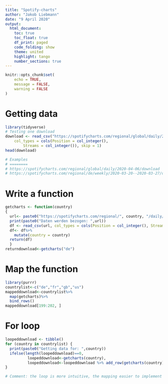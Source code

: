 ```yaml
---
title: "Spotify-charts"
author: "Jakob Liebmann"
date: "9 April 2020"
output:
  html_document:
    toc: true
    toc_float: true
    df_print: paged
    code_folding: show  
    theme: united
    highlight: tango
    number_sections: true
---
```


```r
knitr::opts_chunk$set(
	echo = TRUE,
	message = FALSE,
	warning = FALSE
)
```

# Getting data
```r
library(tidyverse)
# Testing one download
download <- read_csv("https://spotifycharts.com/regional/global/daily/2020-04-06/download", 
    col_types = cols(Position = col_integer(), 
        Streams = col_integer()), skip = 1)
head(download)

# Examples
# ========
# https://spotifycharts.com/regional/global/daily/2020-04-06/download
# https://spotifycharts.com/regional/de/weekly/2020-03-20--2020-03-27/download

```

# Write a function
```r
getcharts <- function(country)
{
  url<- paste0("https://spotifycharts.com/regional/", country, "/daily/2020-04-05/download")
  print(paste0("Daten werden bezogen: ",url))
  df <- read_csv(url, col_types = cols(Position = col_integer(), Streams = col_integer()), skip = 1)
  df<- df%>%
    mutate(country = country)
  return(df)
  }
returndownload<-getcharts("de")

```

# Map the function
```r
library(purrr)
countrylist<-c("de","fr","gb","us")
mappeddownload<-countrylist%>%
  map(getcharts)%>%
  bind_rows()
mappeddownload[199:202, ]
```

# For loop
```r
loopeddownload <- tibble()
for (country in countrylist) {
  print(paste0("Getting data for: ",country))
  ifelse(length(loopeddownload)==0,
          loopeddownload<-getcharts(country),
          loopeddownload<-loopeddownload %>% add_row(getcharts(country)))
}

# Comment: the loop is more intuitive, the mapping easier to implement
```

